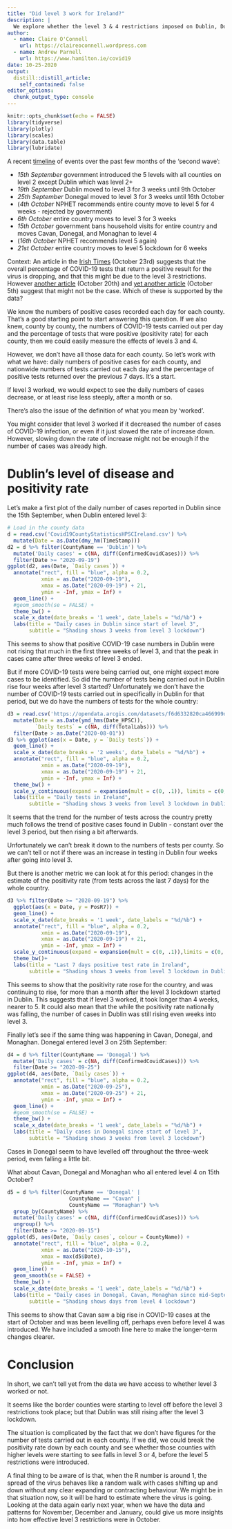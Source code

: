 ```yaml
---
title: "Did level 3 work for Ireland?"
description: |
  We explore whether the level 3 & 4 restrictions imposed on Dublin, Donegal, Cavan, and Monaghan, were having an effect before the entire country moved to to level 5
author:
  - name: Claire O'Connell
    url: https://claireoconnell.wordpress.com
  - name: Andrew Parnell
    url: https://www.hamilton.ie/covid19
date: 10-25-2020
output:
  distill::distill_article:
    self_contained: false
editor_options: 
  chunk_output_type: console
---
```


```r
knitr::opts_chunk$set(echo = FALSE)
library(tidyverse)
library(plotly)
library(scales)
library(data.table)
library(lubridate)
```

A recent [timeline](https://en.wikipedia.org/wiki/COVID-19_pandemic_in_the_Republic_of_Ireland#Second_Wave,_Tightening_of_Restrictions_and_Second_National_Lockdown_(August_2020–present)) of events over the past few months of the 'second wave':

- _15th September_ government introduced the 5 levels with all counties on level 2 except Dublin which was level 2+
- _19th September_ Dublin moved to level 3 for 3 weeks until 9th October
- _25th September_ Donegal moved to level 3 for 3 weeks until 16th October
- (_4th October_ NPHET recommends entire county move to level 5 for 4 weeks - rejected by government)
- _6th October_ entire country moves to level 3 for 3 weeks
- _15th October_ government bans household visits for entire country and moves Cavan, Donegal, and Monaghan to level 4
- (_16th October_ NPHET recommends level 5 again)
- _21st October_ entire country moves to level 5 lockdown for 6 weeks

Context: An article in the [Irish Times](https://www.irishtimes.com/news/ireland/irish-news/dropping-covid-19-positivity-rates-give-grounds-for-hope-says-hse-boss-1.4389828) (October 23rd) suggests that the overall percentage of COVID-19 tests that return a positive result for the virus is dropping, and that this might be due to the level 3 restrictions. However [another article](https://www.irishtimes.com/news/health/coronavirus-why-level-3-failed-and-why-level-5-might-too-1.4385342) (October 20th) and [yet another article](https://www.thejournal.ie/sam-mcconkey-ireland-level-3-nphet-level-5-5224236-Oct2020/) (October 5th) suggest that might not be the case. Which of these is supported by the data?

We know the numbers of positive cases recorded each day for each county. That’s a good starting point to start answering this question. If we also knew, county by county, the numbers of COVID-19 tests carried out per day and the percentage of tests that were positive (positivity rate) for each county, then we could easily measure the effects of levels 3 and 4.

However, we don’t have all those data for each county. So let’s work with what we have: daily numbers of positive cases for each county, and nationwide numbers of tests carried out each day and the percentage of positive tests returned over the previous 7 days. It’s a start.

If level 3 worked, we would expect to see the daily numbers of cases decrease, or at least rise less steeply, after a month or so. 

There’s also the issue of the definition of what you mean by ‘worked’. 

You might consider that level 3 worked if it decreased the number of cases of COVID-19 infection, or even if it just slowed the rate of increase down. However, slowing down the rate of increase might not be enough if the number of cases was already high.

# Dublin's level of disease and positivity rate

Let’s make a first plot of the daily number of cases reported in Dublin since the 15th September, when Dublin entered level 3:

```r
# Load in the county data
d = read.csv('Covid19CountyStatisticsHPSCIreland.csv') %>% 
  mutate(Date = as.Date(dmy_hm(TimeStamp)))
d2 = d %>% filter(CountyName == 'Dublin') %>% 
  mutate('Daily cases' = c(NA, diff(ConfirmedCovidCases))) %>% 
  filter(Date >= "2020-09-19")
ggplot(d2, aes(Date, `Daily cases`)) + 
  annotate("rect", fill = "blue", alpha = 0.2,
           xmin = as.Date("2020-09-19"),
           xmax = as.Date("2020-09-19") + 21,
           ymin = -Inf, ymax = Inf) +
  geom_line() +
  #geom_smooth(se = FALSE) + 
  theme_bw() +
  scale_x_date(date_breaks = '1 week', date_labels = "%d/%b") + 
  labs(title = "Daily cases in Dublin since start of level 3",
       subtitle = "Shading shows 3 weeks from level 3 lockdown")
```

This seems to show that positive COVID-19 case numbers in Dublin were not rising that much in the first three weeks of level 3, and that the peak in cases came after three weeks of level 3 ended. 

But if more COVID-19 tests were being carried out, one might expect more cases to be identified. So did the number of tests being carried out in Dublin rise four weeks after level 3 started? Unfortunately we don’t have the number of COVID-19 tests carried out in specifically in Dublin for that period, but we do have the numbers of tests for the whole country:


```r
d3 = read.csv('https://opendata.arcgis.com/datasets/f6d6332820ca466999dbd852f6ad4d5a_0.csv') %>% 
  mutate(Date = as.Date(ymd_hms(Date_HPSC)),
         `Daily tests` = c(NA, diff(TotalLabs))) %>% 
  filter(Date > as.Date("2020-08-01"))
d3 %>% ggplot(aes(x = Date, y = `Daily tests`)) + 
  geom_line() + 
  scale_x_date(date_breaks = '2 weeks', date_labels = "%d/%b") + 
  annotate("rect", fill = "blue", alpha = 0.2,
           xmin = as.Date("2020-09-19"),
           xmax = as.Date("2020-09-19") + 21,
           ymin = -Inf, ymax = Inf) + 
  theme_bw() +
  scale_y_continuous(expand = expansion(mult = c(0, .1)), limits = c(0, NA)) +
  labs(title = "Daily tests in Ireland",
       subtitle = "Shading shows 3 weeks from level 3 lockdown in Dublin")
```

It seems that the trend for the number of tests across the country pretty much follows the trend of positive cases found in Dublin - constant over the level 3 period, but then rising a bit afterwards.

Unfortunately we can’t break it down to the numbers of tests per county. So we can’t tell or not if there was an increase in testing in Dublin four weeks after going into level 3. 

But there is another metric we can look at for this period: changes in the estimate of the positivity rate (from tests across the last 7 days) for the whole country. 


```r
d3 %>% filter(Date >= "2020-09-19") %>% 
  ggplot(aes(x = Date, y = PosR7)) + 
  geom_line() + 
  scale_x_date(date_breaks = '1 week', date_labels = "%d/%b") + 
  annotate("rect", fill = "blue", alpha = 0.2,
           xmin = as.Date("2020-09-19"),
           xmax = as.Date("2020-09-19") + 21,
           ymin = -Inf, ymax = Inf) + 
  scale_y_continuous(expand = expansion(mult = c(0, .1)),limits = c(0, NA)) +
  theme_bw()+
  labs(title = "Last 7 days positive test rate in Ireland",
       subtitle = "Shading shows 3 weeks from level 3 lockdown in Dublin")
```

This seems to show that the positivity rate rose for the country, and was continuing to rise, for more than a month after the level 3 lockdown started in Dublin. This suggests that if level 3 worked, it took longer than 4 weeks, nearer to 5. It could also mean that the while the positivity rate nationally was falling, the number of cases in Dublin was still rising even weeks into level 3.

Finally let’s see if the same thing was happening in Cavan, Donegal, and Monaghan. Donegal entered level 3 on 25th September:

```r
d4 = d %>% filter(CountyName == 'Donegal') %>% 
  mutate('Daily cases' = c(NA, diff(ConfirmedCovidCases))) %>% 
  filter(Date >= "2020-09-25")
ggplot(d4, aes(Date, `Daily cases`)) + 
  annotate("rect", fill = "blue", alpha = 0.2,
           xmin = as.Date("2020-09-25"),
           xmax = as.Date("2020-09-25") + 21,
           ymin = -Inf, ymax = Inf) +
  geom_line() +
  #geom_smooth(se = FALSE) + 
  theme_bw() +
  scale_x_date(date_breaks = '1 week', date_labels = "%d/%b") + 
  labs(title = "Daily cases in Donegal since start of level 3",
       subtitle = "Shading shows 3 weeks from level 3 lockdown")
```

Cases in Donegal seem to have levelled off throughout the three-week period, even falling a little bit.

What about Cavan, Donegal and Monaghan who all entered level 4 on 15th October?

```r
d5 = d %>% filter(CountyName == 'Donegal' |
                    CountyName == "Cavan" | 
                    CountyName == "Monaghan") %>% 
  group_by(CountyName) %>% 
  mutate('Daily cases' = c(NA, diff(ConfirmedCovidCases))) %>% 
  ungroup() %>% 
  filter(Date >= "2020-09-15")
ggplot(d5, aes(Date, `Daily cases`, colour = CountyName)) + 
  annotate("rect", fill = "blue", alpha = 0.2,
           xmin = as.Date("2020-10-15"),
           xmax = max(d5$Date),
           ymin = -Inf, ymax = Inf) +
  geom_line() +
  geom_smooth(se = FALSE) + 
  theme_bw() +
  scale_x_date(date_breaks = '1 week', date_labels = "%d/%b") + 
  labs(title = "Daily cases in Donegal, Cavan, Monaghan since mid-September",
       subtitle = "Shading shows days from level 4 lockdown")
```

This seems to show that Cavan saw a big rise in COVID-19 cases at the start of October and was been levelling off, perhaps even before level 4 was introduced. We have included a smooth line here to make the longer-term changes clearer.

# Conclusion

In short, we can’t tell yet from the data we have access to whether level 3 worked or not.

It seems like the border counties were starting to level off before the level 3 restrictions took place; but that Dublin was still rising after the level 3 lockdown. 

The situation is complicated by the fact that we don’t have figures for the number of tests carried out in each county. If we did, we could break the positivity rate down by each county and see whether those counties with higher levels were starting to see falls in level 3 or 4, before the level 5 restrictions were introduced.

A final thing to be aware of is that, when the R number is around 1, the spread of the virus behaves like a random walk with cases shifting up and down without any clear expanding or contracting behaviour. We might be in that situation now, so it will be hard to estimate where the virus is going. Looking at the data again early next year, when we have the data and patterns for November, December and January, could give us more insights into how effective level 3 restrictions were in October.


